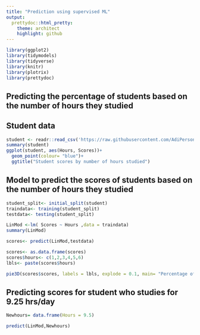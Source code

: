 ```yaml
---
title: "Prediction using supervised ML"
output:
  prettydoc::html_pretty:
    theme: architect
    highlight: github
---
```


```r

library(ggplot2)
library(tidymodels)
library(tidyverse)
library(knitr)
library(plotrix)
library(prettydoc)

```

## Predicting the percentage of students based on the number of hours they studied
## Student data

```r

student <- readr::read_csv('https://raw.githubusercontent.com/AdiPersonalWorks/Random/master/student_scores%20-%20student_scores.csv')
summary(student)
ggplot(student, aes(Hours, Scores))+
  geom_point(colour= "blue")+
  ggtitle("Student scores by number of hours studied")
```

## Model to predict the scores of students based on the number of hours they studied

```r

student_split<- initial_split(student)
traindata<- training(student_split)
testdata<- testing(student_split)

LinMod <-lm( Scores ~ Hours ,data = traindata)
summary(LinMod)

scores<- predict(LinMod,testdata)

scores<- as.data.frame(scores)
scores$hours<- c(1,2,3,4,5,6)
lbls<- paste(scores$hours)

pie3D(scores$scores, labels = lbls, explode = 0.1, main= "Percentage of scores by number of hours")
```

## Predicting scores for student who studies for 9.25 hrs/day

```r

Newhours= data.frame(Hours = 9.5)

predict(LinMod,Newhours)
```
